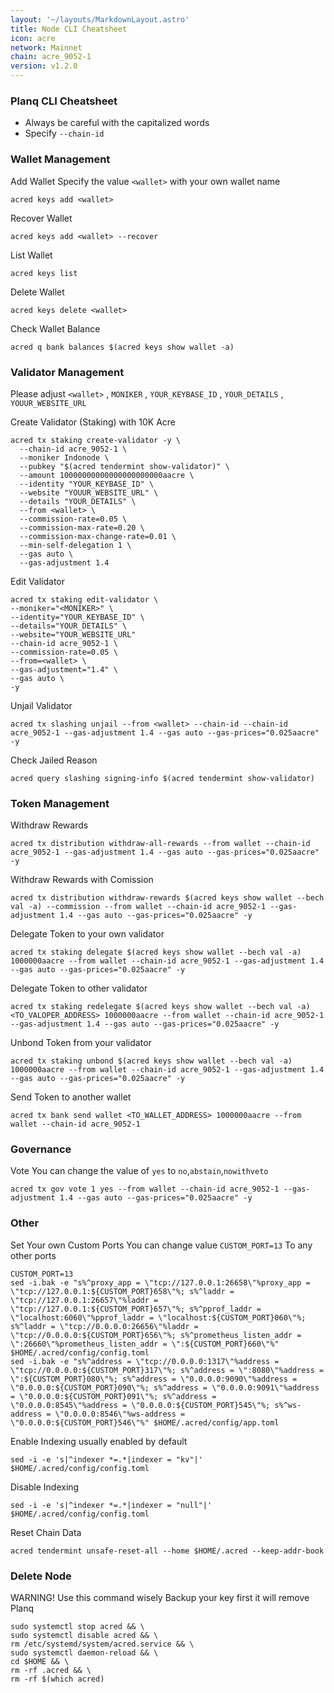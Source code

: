 ```yaml
---
layout: '~/layouts/MarkdownLayout.astro'
title: Node CLI Cheatsheet
icon: acre
network: Mainnet
chain: acre_9052-1
version: v1.2.0
---
```


### Planq CLI Cheatsheet

- Always be careful with the capitalized words
- Specify `--chain-id`

### Wallet Management

Add Wallet
Specify the value `<wallet>` with your own wallet name

```
acred keys add <wallet>
```

Recover Wallet
```
acred keys add <wallet> --recover
```

List Wallet
```
acred keys list
```

Delete Wallet
```
acred keys delete <wallet>
```

Check Wallet Balance
```
acred q bank balances $(acred keys show wallet -a)
```

### Validator Management

Please adjust `<wallet>` , `MONIKER` , `YOUR_KEYBASE_ID` , `YOUR_DETAILS` , `YOUUR_WEBSITE_URL`

Create Validator (Staking) with 10K Acre
```
acred tx staking create-validator -y \
  --chain-id acre_9052-1 \
  --moniker Indonode \
  --pubkey "$(acred tendermint show-validator)" \
  --amount 10000000000000000000000aacre \
  --identity "YOUR_KEYBASE_ID" \
  --website "YOUUR_WEBSITE_URL" \
  --details "YOUR_DETAILS" \
  --from <wallet> \
  --commission-rate=0.05 \
  --commission-max-rate=0.20 \
  --commission-max-change-rate=0.01 \
  --min-self-delegation 1 \
  --gas auto \
  --gas-adjustment 1.4
```

Edit Validator
```
acred tx staking edit-validator \
--moniker="<MONIKER>" \
--identity="YOUR_KEYBASE_ID" \
--details="YOUR_DETAILS" \
--website="YOUR_WEBSITE_URL"
--chain-id acre_9052-1 \
--commission-rate=0.05 \
--from=<wallet> \
--gas-adjustment="1.4" \
--gas auto \
-y
```


Unjail Validator
```
acred tx slashing unjail --from <wallet> --chain-id --chain-id acre_9052-1 --gas-adjustment 1.4 --gas auto --gas-prices="0.025aacre" -y
```

Check Jailed Reason
```
acred query slashing signing-info $(acred tendermint show-validator)
```

### Token Management

Withdraw Rewards
```
acred tx distribution withdraw-all-rewards --from wallet --chain-id acre_9052-1 --gas-adjustment 1.4 --gas auto --gas-prices="0.025aacre" -y
```

Withdraw Rewards with Comission
```
acred tx distribution withdraw-rewards $(acred keys show wallet --bech val -a) --commission --from wallet --chain-id acre_9052-1 --gas-adjustment 1.4 --gas auto --gas-prices="0.025aacre" -y
```

Delegate Token to your own validator
```
acred tx staking delegate $(acred keys show wallet --bech val -a) 1000000aacre --from wallet --chain-id acre_9052-1 --gas-adjustment 1.4 --gas auto --gas-prices="0.025aacre" -y
```

Delegate Token to other validator
```
acred tx staking redelegate $(acred keys show wallet --bech val -a) <TO_VALOPER_ADDRESS> 1000000aacre --from wallet --chain-id acre_9052-1 --gas-adjustment 1.4 --gas auto --gas-prices="0.025aacre" -y
```

Unbond Token from your validator
```
acred tx staking unbond $(acred keys show wallet --bech val -a) 1000000aacre --from wallet --chain-id acre_9052-1 --gas-adjustment 1.4 --gas auto --gas-prices="0.025aacre" -y
```

Send Token to another wallet
```
acred tx bank send wallet <TO_WALLET_ADDRESS> 1000000aacre --from wallet --chain-id acre_9052-1
```

### Governance 

Vote
You can change the value of `yes` to `no`,`abstain`,`nowithveto`

```
acred tx gov vote 1 yes --from wallet --chain-id acre_9052-1 --gas-adjustment 1.4 --gas auto --gas-prices="0.025aacre" -y
```

### Other

Set Your own Custom Ports
You can change value `CUSTOM_PORT=13` To any other ports
```
CUSTOM_PORT=13
sed -i.bak -e "s%^proxy_app = \"tcp://127.0.0.1:26658\"%proxy_app = \"tcp://127.0.0.1:${CUSTOM_PORT}658\"%; s%^laddr = \"tcp://127.0.0.1:26657\"%laddr = \"tcp://127.0.0.1:${CUSTOM_PORT}657\"%; s%^pprof_laddr = \"localhost:6060\"%pprof_laddr = \"localhost:${CUSTOM_PORT}060\"%; s%^laddr = \"tcp://0.0.0.0:26656\"%laddr = \"tcp://0.0.0.0:${CUSTOM_PORT}656\"%; s%^prometheus_listen_addr = \":26660\"%prometheus_listen_addr = \":${CUSTOM_PORT}660\"%" $HOME/.acred/config/config.toml
sed -i.bak -e "s%^address = \"tcp://0.0.0.0:1317\"%address = \"tcp://0.0.0.0:${CUSTOM_PORT}317\"%; s%^address = \":8080\"%address = \":${CUSTOM_PORT}080\"%; s%^address = \"0.0.0.0:9090\"%address = \"0.0.0.0:${CUSTOM_PORT}090\"%; s%^address = \"0.0.0.0:9091\"%address = \"0.0.0.0:${CUSTOM_PORT}091\"%; s%^address = \"0.0.0.0:8545\"%address = \"0.0.0.0:${CUSTOM_PORT}545\"%; s%^ws-address = \"0.0.0.0:8546\"%ws-address = \"0.0.0.0:${CUSTOM_PORT}546\"%" $HOME/.acred/config/app.toml
```

Enable Indexing usually enabled by default
```
sed -i -e 's|^indexer *=.*|indexer = "kv"|' $HOME/.acred/config/config.toml
```

Disable Indexing
```
sed -i -e 's|^indexer *=.*|indexer = "null"|' $HOME/.acred/config/config.toml
```

Reset Chain Data
```
acred tendermint unsafe-reset-all --home $HOME/.acred --keep-addr-book
```

### Delete Node

WARNING! Use this command wisely 
Backup your key first it will remove Planq

```
sudo systemctl stop acred && \
sudo systemctl disable acred && \
rm /etc/systemd/system/acred.service && \
sudo systemctl daemon-reload && \
cd $HOME && \
rm -rf .acred && \
rm -rf $(which acred)
```
